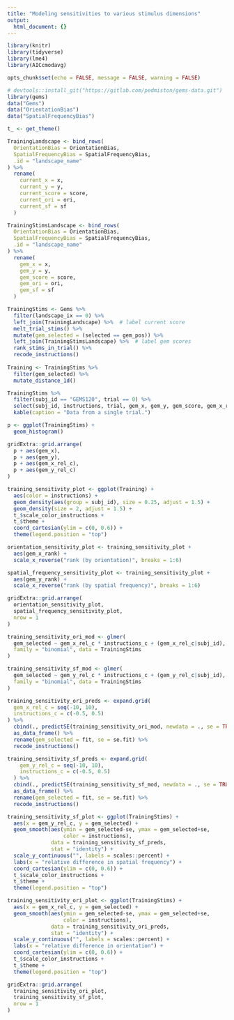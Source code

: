 ```yaml
---
title: "Modeling sensitivities to various stimulus dimensions"
output:
  html_document: {}
---
```

```r
library(knitr)
library(tidyverse)
library(lme4)
library(AICcmodavg)

opts_chunk$set(echo = FALSE, message = FALSE, warning = FALSE)
```

```r
# devtools::install_git("https://gitlab.com/pedmiston/gems-data.git")
library(gems)
data("Gems")
data("OrientationBias")
data("SpatialFrequencyBias")

t_ <- get_theme()

TrainingLandscape <- bind_rows(
  OrientationBias = OrientationBias,
  SpatialFrequencyBias = SpatialFrequencyBias,
  .id = "landscape_name"
) %>%
  rename(
    current_x = x,
    current_y = y,
    current_score = score,
    current_ori = ori,
    current_sf = sf
  )

TrainingStimsLandscape <- bind_rows(
  OrientationBias = OrientationBias,
  SpatialFrequencyBias = SpatialFrequencyBias,
  .id = "landscape_name"
) %>%
  rename(
    gem_x = x,
    gem_y = y,
    gem_score = score,
    gem_ori = ori,
    gem_sf = sf
  )

TrainingStims <- Gems %>%
  filter(landscape_ix == 0) %>%
  left_join(TrainingLandscape) %>%  # label current score
  melt_trial_stims() %>%
  mutate(gem_selected = (selected == gem_pos)) %>%
  left_join(TrainingStimsLandscape) %>%  # label gem scores
  rank_stims_in_trial() %>%
  recode_instructions()
  
Training <- TrainingStims %>%
  filter(gem_selected) %>%
  mutate_distance_1d()
```

```r
TrainingStims %>%
  filter(subj_id == "GEMS120", trial == 0) %>%
  select(subj_id, instructions, trial, gem_x, gem_y, gem_score, gem_x_rel_c, gem_y_rel_c, gem_selected) %>%
  kable(caption = "Data from a single trial.")
```

```r
p <- ggplot(TrainingStims) +
  geom_histogram()

gridExtra::grid.arrange(
  p + aes(gem_x),
  p + aes(gem_y),
  p + aes(gem_x_rel_c),
  p + aes(gem_y_rel_c)
)
```

```r
training_sensitivity_plot <- ggplot(Training) +
  aes(color = instructions) +
  geom_density(aes(group = subj_id), size = 0.25, adjust = 1.5) +
  geom_density(size = 2, adjust = 1.5) +
  t_$scale_color_instructions +
  t_$theme +
  coord_cartesian(ylim = c(0, 0.6)) +
  theme(legend.position = "top")

orientation_sensitivity_plot <- training_sensitivity_plot +
  aes(gem_x_rank) +
  scale_x_reverse("rank (by orientation)", breaks = 1:6)

spatial_frequency_sensitivity_plot <- training_sensitivity_plot +
  aes(gem_y_rank) +
  scale_x_reverse("rank (by spatial frequency)", breaks = 1:6)

gridExtra::grid.arrange(
  orientation_sensitivity_plot,
  spatial_frequency_sensitivity_plot,
  nrow = 1
)
```

```r
training_sensitivity_ori_mod <- glmer(
  gem_selected ~ gem_x_rel_c * instructions_c + (gem_x_rel_c|subj_id),
  family = "binomial", data = TrainingStims
)

training_sensitivity_sf_mod <- glmer(
  gem_selected ~ gem_y_rel_c * instructions_c + (gem_y_rel_c|subj_id),
  family = "binomial", data = TrainingStims
)

training_sensitivity_ori_preds <- expand.grid(
  gem_x_rel_c = seq(-10, 10),
  instructions_c = c(-0.5, 0.5)
) %>%
  cbind(., predictSE(training_sensitivity_ori_mod, newdata = ., se = TRUE)) %>%
  as_data_frame() %>%
  rename(gem_selected = fit, se = se.fit) %>%
  recode_instructions()

training_sensitivity_sf_preds <- expand.grid(
    gem_y_rel_c = seq(-10, 10),
    instructions_c = c(-0.5, 0.5)
  ) %>%
  cbind(., predictSE(training_sensitivity_sf_mod, newdata = ., se = TRUE)) %>%
  as_data_frame() %>%
  rename(gem_selected = fit, se = se.fit) %>%
  recode_instructions()

training_sensitivity_sf_plot <- ggplot(TrainingStims) +
  aes(x = gem_y_rel_c, y = gem_selected) +
  geom_smooth(aes(ymin = gem_selected-se, ymax = gem_selected+se,
                  color = instructions),
              data = training_sensitivity_sf_preds,
              stat = "identity") +
  scale_y_continuous("", labels = scales::percent) +
  labs(x = "relative difference in spatial frequency") +
  coord_cartesian(ylim = c(0, 0.6)) +
  t_$scale_color_instructions +
  t_$theme +
  theme(legend.position = "top")

training_sensitivity_ori_plot <- ggplot(TrainingStims) +
  aes(x = gem_x_rel_c, y = gem_selected) +
  geom_smooth(aes(ymin = gem_selected-se, ymax = gem_selected+se,
                  color = instructions),
              data = training_sensitivity_ori_preds,
              stat = "identity") +
  scale_y_continuous("", labels = scales::percent) +
  labs(x = "relative difference in orientation") +
  coord_cartesian(ylim = c(0, 0.6)) +
  t_$scale_color_instructions +
  t_$theme +
  theme(legend.position = "top")

gridExtra::grid.arrange(
  training_sensitivity_ori_plot,
  training_sensitivity_sf_plot,
  nrow = 1
)
```